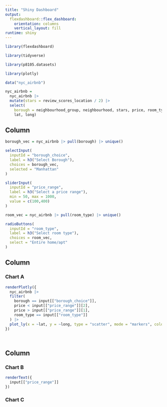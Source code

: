 ```yaml
---
title: "Shiny Dashboard"
output: 
  flexdashboard::flex_dashboard:
    orientation: columns
    vertical_layout: fill
runtime: shiny
---
```


```r
library(flexdashboard)

library(tidyverse)

library(p8105.datasets)

library(plotly)

data("nyc_airbnb")

nyc_airbnb = 
  nyc_airbnb |> 
  mutate(stars = review_scores_location / 2) |>
  select(
    borough = neighbourhood_group, neighbourhood, stars, price, room_type,
    lat, long)


```

Column {.sidebar}
-----------------------------------------------------------------------

```r
borough_vec = nyc_airbnb |> pull(borough) |> unique()

selectInput(
  inputId = "borough_choice",
  label = h3("Select Borough"),
  choices = borough_vec,
  selected = "Manhattan"
)

sliderInput(
  inputId = "price_range",
  label = h3("Select a price range"),
  min = 50, max = 1000,
  value = c(100,400)
)

room_vec = nyc_airbnb |> pull(room_type) |> unique()

radioButtons(
  inputId = "room_type",
  label = h3("Select room type"),
  choices = room_vec,
  select = "Entire home/apt"
)

```

Column {data-width=650}
-----------------------------------------------------------------------

### Chart A

```r

renderPlotly({
  nyc_airbnb |> 
  filter(
    borough == input[["borough_choice"]],
    price < input[["price_range"]][2],
    price > input[["price_range"]][1],
    room_type == input[["room_type"]]
  ) |> 
  plot_ly(x = ~lat, y = ~long, type = "scatter", mode = "markers", color = ~price)
})




```

Column {data-width=350}
-----------------------------------------------------------------------

### Chart B

```r
renderText({
  input[["price_range"]]
})
```

### Chart C

```r

```


